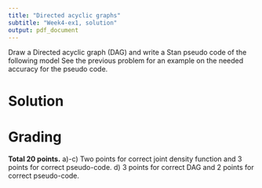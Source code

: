```yaml
---
title: "Directed acyclic graphs"
subtitle: "Week4-ex1, solution"
output: pdf_document
---
```


\begin{minipage}{0.45\textwidth}
\paragraph{a)-c)} 1) Write down the joint posterior probability distribution of all the parameters in the directed acyclic graphs (DAG) shown in Figure~\ref{fig:DAGs} and 2) Write down a Stan pseudo code that tells how a model corresponding to that DAG would be written. You can assume that all variables get values in real numbers. An example of a model answer is provided on the right
\end{minipage}
\begin{minipage}{0.45\textwidth}
\hspace{1cm}
\includegraphics[width=1.1\textwidth]{ex_DAG/ex_DAG_example.jpg}
\end{minipage}


\begin{figure}[h]
\begin{center}
\includegraphics[width=\textwidth]{ex_DAG/ex_DAG.jpg}
\end{center}\caption{The DAGs for which the joint distribution and pseudo code have to be defined. Note variables denoted by $x$ should be treated as covariates.}\label{fig:DAGs}
\end{figure}



\paragraph{d)} Draw a Directed acyclic graph (DAG) and write a Stan pseudo code of the following model
\begin{align*}
y_{i,j} & \sim N(\mu_j,\sigma_j^2), i=1,\dots,n, j=1,\dots,J\\
\mu_j & \sim N(\mu_0, \phi) \\
\mu_0 &\sim N(0,10^6) \\
\phi & \sim \text{Inv-}\chi^2(\nu_1,s_1^2)\\
\sigma_j^2 & \sim \text{Inv-}\chi^2(\nu_2,s_2^2)
\end{align*}
See the previous problem for an example on the needed accuracy for the pseudo code.


# Solution

\begin{figure}[h]
\centering
\includegraphics[width=0.70\textwidth]{ex_DAG/ex_DAG_result_a.jpg}
\caption{Model answer a)}
\end{figure}
\begin{figure}[h]
\centering
\includegraphics[width=0.70\textwidth]{ex_DAG/ex_DAG_result_b.jpg}
\caption{Model answer b)}
\end{figure}
\begin{figure}[h]
\centering
\includegraphics[width=0.75\textwidth]{ex_DAG/ex_DAG_result_c.jpg}
\caption{Model answer c)}
\end{figure}
\begin{figure}[]
\centering
\includegraphics[width=0.75\textwidth]{ex_DAG/ex_draw_DAG_result.jpg}
\caption{Model answer d)}
\end{figure}

\newpage
# Grading

**Total 20 points.** a)-c) Two points for correct joint density function and 3 points for correct pseudo-code. d) 3 points for correct DAG and 2 points for correct pseudo-code.